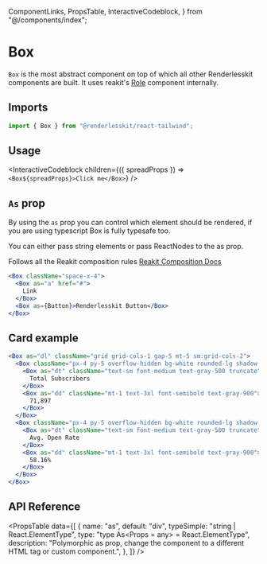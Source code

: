   ComponentLinks,
  PropsTable,
  InteractiveCodeblock,
} from "@/components/index";

# Box

`Box` is the most abstract component on top of which all other Renderlesskit
components are built. It uses reakit's [Role](https://reakit.io/docs/role/)
component internally.

<ComponentLinks github="box" story="primitives-box" />

## Imports

```js
import { Box } from "@renderlesskit/react-tailwind";
```

## Usage

<InteractiveCodeblock
  children={({ spreadProps }) => `<Box${spreadProps}>Click me</Box>`}
/>

## `As` prop

By using the `as` prop you can control which element should be rendered, if you
are using typescript Box is fully typesafe too.

You can either pass string elements or pass ReactNodes to the as prop.

Follows all the Reakit composition rules
[Reakit Composition Docs](https://reakit.io/docs/composition/)

```jsx live
<Box className="space-x-4">
  <Box as="a" href="#">
    Link
  </Box>
  <Box as={Button}>Renderlesskit Button</Box>
</Box>
```

## Card example

```jsx live
<Box as="dl" className="grid grid-cols-1 gap-5 mt-5 sm:grid-cols-2">
  <Box className="px-4 py-5 overflow-hidden bg-white rounded-lg shadow sm:p-6">
    <Box as="dt" className="text-sm font-medium text-gray-500 truncate">
      Total Subscribers
    </Box>
    <Box as="dd" className="mt-1 text-3xl font-semibold text-gray-900">
      71,897
    </Box>
  </Box>
  <Box className="px-4 py-5 overflow-hidden bg-white rounded-lg shadow sm:p-6">
    <Box as="dt" className="text-sm font-medium text-gray-500 truncate">
      Avg. Open Rate
    </Box>
    <Box as="dd" className="mt-1 text-3xl font-semibold text-gray-900">
      58.16%
    </Box>
  </Box>
</Box>
```

## API Reference

<PropsTable
  data={[
    {
      name: "as",
      default: "div",
      typeSimple: "string | React.ElementType",
      type: "type As<Props = any> = React.ElementType<Props>",
      description:
        "Polymorphic as prop, change the component to a different HTML tag or custom component.",
    },
  ]}
/>
